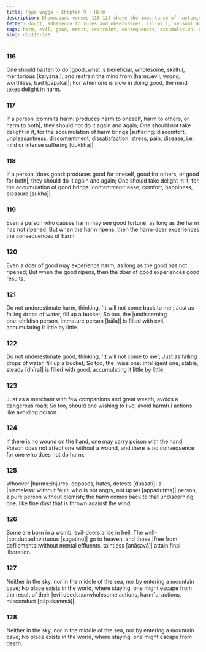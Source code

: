 ```yaml
---
title: Pāpa vagga - Chapter 9 - Harm
description: Dhammapada verses 116-128 share the importance of hastening to do good, restraining the mind from harm, the consequences of harm and good, the accumulation of evil and good, the importance of avoiding harmful actions, the consequences of harming a blameless person, the results of evil and good, and the inevitability of death.
fetter: doubt, adherence to rules and observances, ill-will, sensual desire, conceit, personal existence, ignorance
tags: harm, evil, good, merit, restraint, consequences, accumulation, blameless, death, suffering, contentment, dhp
slug: dhp116-128
---
```


### 116

One should hasten to do |good::what is beneficial, wholesome, skillful, meritorious [kalyāṇa]|,
and restrain the mind from |harm::evil, wrong, worthless, bad [pāpaka]|;
For when one is slow in doing good,
the mind takes delight in harm.

### 117

If a person \|commits harm::produces harm to oneself, harm to others, or harm to both|,
they should not do it again and again;
One should not take delight in it,
for the accumulation of harm brings |suffering::discomfort, unpleasantness, discontentment, dissatisfaction, stress, pain, disease, i.e. mild or intense suffering [dukkha]|.

### 118

If a person \|does good::produces good for oneself, good for others, or good for both|,
they should do it again and again;
One should take delight in it,
for the accumulation of good brings |contentment::ease, comfort, happiness, pleasure [sukha]|.

### 119

Even a person who causes harm may see good fortune,
as long as the harm has not ripened;
But when the harm ripens,
then the harm-doer experiences the consequences of harm.

### 120

Even a doer of good may experience harm,
as long as the good has not ripened;
But when the good ripens,
then the doer of good experiences good results.

### 121

Do not underestimate harm,
thinking, 'It will not come back to me';
Just as falling drops of water,
fill up a bucket;
So too, the \|undiscerning one::childish person, immature person [bāla]| is filled with evil,
accumulating it little by little.

### 122

Do not underestimate good,
thinking, 'It will not come to me';
Just as falling drops of water,
fill up a bucket;
So too, the \|wise one::intelligent one, stable, steady [dhīra]| is filled with good,
accumulating it little by little.

### 123

Just as a merchant with few companions and great wealth,
avoids a dangerous road;
So too, should one wishing to live,
avoid harmful actions like avoiding poison.

### 124

If there is no wound on the hand,
one may carry poison with the hand;
Poison does not affect one without a wound,
and there is no consequence for one who does not do harm.

### 125

Whoever |harms::injures, opposes, hates, detests [dussati]| a |blameless::without fault, who is not angry, not upset [appaduṭṭha]| person,
a pure person without blemish;
the harm comes back to that undiscerning one,
like fine dust that is thrown against the wind.

### 126

Some are born in a womb,
evil-doers arise in hell;
The well-|conducted::virtuous [sugatino]| go to heaven,
and those \|free from defilements::without mental effluents, taintless [anāsavā]| attain final liberation.

### 127

Neither in the sky, nor in the middle of the sea,
nor by entering a mountain cave;
No place exists in the world,
where staying, one might escape from the result of their \|evil deeds::unwholesome actions, harmful actions, misconduct [pāpakammā]|.

### 128

Neither in the sky, nor in the middle of the sea,
nor by entering a mountain cave;
No place exists in the world,
where staying, one might escape from death.